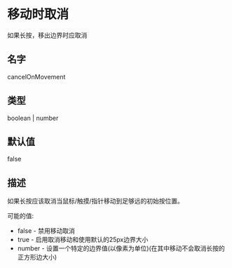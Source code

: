 # 移动时取消

如果长按，移出边界时应取消
## 名字

cancelOnMovement

## 类型

boolean | number

## 默认值

false

## 描述

如果长按应该取消当鼠标/触摸/指针移动到足够远的初始按位置。

可能的值:

- false - 禁用移动取消
- true - 启用取消移动和使用默认的25px边界大小
- number - 设置一个特定的边界值(以像素为单位)(在其中移动不会取消长按的正方形边大小)
​
